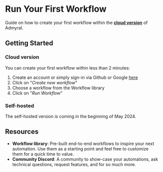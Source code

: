 # Run Your First Workflow

Guide on how to create your first workflow within the **[cloud version](www.google.com)** of Admyral.


## Getting Started

### Cloud version

You can create your first workflow within less than 2 minutes: 

1. Create an account or simply sign-in via Github or Google [here](www.google.com)
2. Click on "*Create new workflow*"
3. Choose a workflow from the Workflow library 
4. Click on "*Run Workflow*"


### Self-hosted 

The self-hosted version is coming in the beginning of May 2024.



## Resources

* **Workflow library**: Pre-built end-to-end workflows to inspire your next automation. Use them as a starting point and feel free to customize them for a quick time to value.
* **Community Discord**: A community to show-case your automations, ask technical questions, request features, and for so much more.

